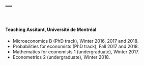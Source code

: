 ---
---

&nbsp;

#### Teaching Assitant, Université de Montréal
* Microeconomics B (PhD track), Winter 2016, 2017 and 2018.
* Probabilities for economists (PhD track), Fall 2017 and 2018.
* Mathematics for economists 1 (undergraduate), Winter 2017.
* Econometrics 2 (undergraduate), Winter 2018.